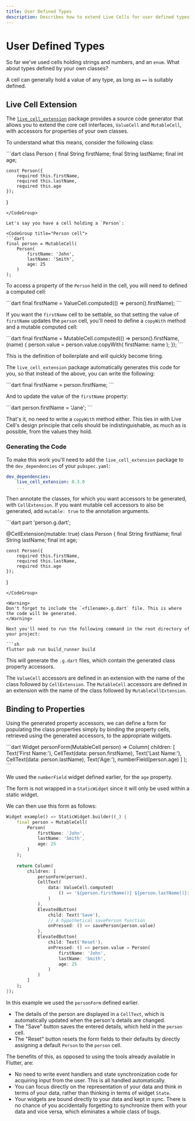 ```yaml
---
title: User Defined Types
description: Describes how to extend Live Cells for user defined types
---
```


# User Defined Types

So far we've used cells holding strings and numbers, and an
`enum`. What about types defined by your own classes?

A cell can generally hold a value of any type, as long as `==` is
suitably defined.

## Live Cell Extension

The
[`live_cell_extension`](https://pub.dev/packages/live_cell_extension)
package provides a source code generator that allows you to extend the
core cell interfaces, `ValueCell` and `MutableCell`, with accessors
for properties of your own classes.

To understand what this means, consider the following class:

<CodeGroup title="Person class">
```dart
class Person {
	final String firstName;
	final String lastName;
	final int age;
	
	const Person({
		required this.firstName,
		required this.lastName,
		required this.age
	});
}
```
</CodeGroup>

Let's say you have a cell holding a `Person`:

<CodeGroup title="Person cell">
```dart
final person = MutableCell(
	Person(
		firstName: 'John',
		lastName: 'Smith',
		age: 25
	)
);
```
</CodeGroup>

To access a property of the `Person` held in the cell, you will need
to defined a computed cell:

<CodeGroup title="Accessing properties in cells">
```dart
final firstName = ValueCell.computed(() => person().firstName);
```
</CodeGroup>

If you want the `firstName` cell to be settable, so that setting the
value of `firstName` updates the `person` cell, you'll need to define
a `copyWith` method and a mutable computed cell:


<CodeGroup title="Mutating properties in cells">
```dart
final firstName = MutableCell.computed(() => person().firstName, (name) {
	person.value = person.value.copyWith(
		firstName: name
	);
});
```
</CodeGroup>

This is the definition of boilerplate and will quickly become tiring.

The `live_cell_extension` package automatically generates this code
for you, so that instead of the above, you can write the following:

<CodeGroup title="Generated ValueCell property accessors">
```dart
final firstName = person.firstName;
```
</CodeGroup>

And to update the value of the `firstName` property:

<CodeGroup title="Generated MutableCell property accessors">
```dart
person.firstName = 'Jane';
```
</CodeGroup>

That's it, no need to write a `copyWith` method either. This ties in
with Live Cell's design principle that cells should be
indistinguishable, as much as is possible, from the values they hold.

### Generating the Code

To make this work you'll need to add the `live_cell_extension` package
to the `dev_dependencies` of your `pubspec.yaml`:

```yaml
dev_dependencies:
	live_cell_extension: 0.3.0
	...
```

Then annotate the classes, for which you want accessors to be
generated, with `CellExtension`. If you want mutable cell accessors to
also be generated, add `mutable: true` to the annotation arguments.

<CodeGroup title="person.dart">
```dart
part 'person.g.dart';

@CellExtension(mutable: true)
class Person {
	final String firstName;
	final String lastName;
	final int age;
	
	const Person({
		required this.firstName,
		required this.lastName,
		required this.age
	});
}
```
</CodeGroup>

<Warning>
Don't forget to include the `<filename>.g.dart` file. This is where
the code will be generated.
</Warning>

Next you'll need to run the following command in the root directory of
your project:

```sh
flutter pub run build_runner build
```

This will generate the `.g.dart` files, which contain the generated
class property accessors.

The `ValueCell` accessors are defined in an extension with the name of
the class followed by `CellExtension`. The `MutableCell` accessors are
defined in an extension with the name of the class followed by
`MutableCellExtension`.

## Binding to Properties

Using the generated property accessors, we can define a form for
populating the class properties simply by binding the property cells,
retrieved using the generated accessors, to the appropriate widgets.

<CodeGroup title="Binding directly to properties">
```dart
Widget personForm(MutableCell<Person> person) => Column(
	children: [
		Text('First Name:'),
		CellText(data: person.firstName),
		Text('Last Name:'),
		CellText(data: person.lastName),
		Text('Age:'),
		numberField(person.age)
	]
);
```
</CodeGroup>

We used the `numberField` widget defined earlier, for the `age`
property.

<Info>

The form is not wrapped in a `StaticWidget` since it will only be used
within a static widget.

</Info>

We can then use this form as follows:

```dart
Widget example() => StaticWidget.builder((_) {
	final person = MutableCell(
		Person(
			firstName: 'John',
			lastName: 'Smith',
			age: 25
		)
	);
	
	return Column(
		children: [
			personForm(person),
			CellText(
				data: ValueCell.computed(
					() => '${person.firstName()} ${person.lastName()}: ${person.age} years'
				)
			),
			ElevatedButton(
				child: Text('Save'),
				// A hypothetical savePerson function
				onPressed: () => savePerson(person.value)
			),
			ElevatedButton(
				child: Text('Reset'),
				onPressed: () => person.value = Person(
					firstName: 'John',
					lastName: 'Smith',
					age: 25
				)
			)	
		]
	);
});
```

In this example we used the `personForm` defined earlier. 

* The details of the person are displayed in a `CellText`, which is
  automatically updated when the person's details are changed.
* The "Save" button saves the entered details, which held in the
  `person` cell.
* The "Reset" button resets the form fields to their defaults by
  directly assigning a default `Person` to the `person` cell.
  
The benefits of this, as opposed to using the tools already available
in Flutter, are:

* No need to write event handlers and state synchronization code for
  acquiring input from the user. This is all handled automatically.
* You can focus directly on the representation of your data and think
  in terms of your data, rather than thinking in terms of widget `State`.
* Your widgets are bound directly to your data and kept in sync. There
  is no chance of you accidentally forgetting to synchronize them with
  your data and vice versa, which eliminates a whole class of bugs.
